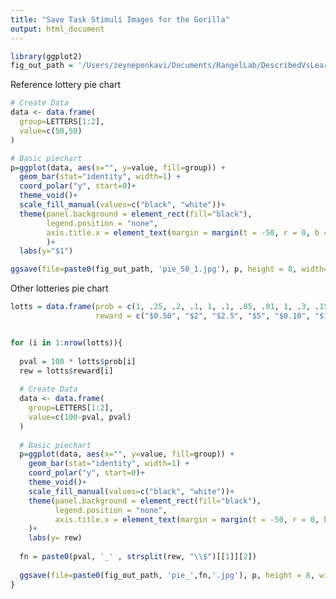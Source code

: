 ```yaml
---
title: "Save Task Stimuli Images for the Gorilla"
output: html_document
---
```


```r
library(ggplot2)
fig_out_path = '/Users/zeynepenkavi/Documents/RangelLab/DescribedVsLearned_extensions/00_replication/stimuli/'
```

Reference lottery pie chart

```r
# Create Data
data <- data.frame(
  group=LETTERS[1:2],
  value=c(50,50)
)

# Basic piechart
p=ggplot(data, aes(x="", y=value, fill=group)) +
  geom_bar(stat="identity", width=1) +
  coord_polar("y", start=0)+
  theme_void()+
  scale_fill_manual(values=c("black", "white"))+
  theme(panel.background = element_rect(fill="black"),
        legend.position = "none", 
        axis.title.x = element_text(margin = margin(t = -50, r = 0, b = 0, l = 0), color="white", size=150),
        )+
  labs(y="$1")

ggsave(file=paste0(fig_out_path, 'pie_50_1.jpg'), p, height = 8, width=8, units="in", bg="black")

```

Other lotteries pie chart

```r
lotts = data.frame(prob = c(1, .25, .2, .1, 1, .1, .05, .01, 1, .3, .15, .1, 1, .7, .35, .1, 1, .9, .45, .1), 
                   reward = c("$0.50", "$2", "$2.5", "$5", "$0.10", "$1", "$2", "$10", "$0.30", "$1", "$2", "$3", "$0.70", "$1", "$2", "$7", "$0.90", "$1", "$2", "$9"))


for (i in 1:nrow(lotts)){
  
  pval = 100 * lotts$prob[i]
  rew = lotts$reward[i]
  
  # Create Data
  data <- data.frame(
    group=LETTERS[1:2],
    value=c(100-pval, pval)
  )
  
  # Basic piechart
  p=ggplot(data, aes(x="", y=value, fill=group)) +
    geom_bar(stat="identity", width=1) +
    coord_polar("y", start=0)+
    theme_void()+
    scale_fill_manual(values=c("black", "white"))+
    theme(panel.background = element_rect(fill="black"),
          legend.position = "none", 
          axis.title.x = element_text(margin = margin(t = -50, r = 0, b = 0, l = 0), color="white", size=150),
    )+
    labs(y= rew)
  
  fn = paste0(pval, '_' , strsplit(rew, "\\$")[[1]][2])
  
  ggsave(file=paste0(fig_out_path, 'pie_',fn,'.jpg'), p, height = 8, width=8, units="in", bg="black")
}
```